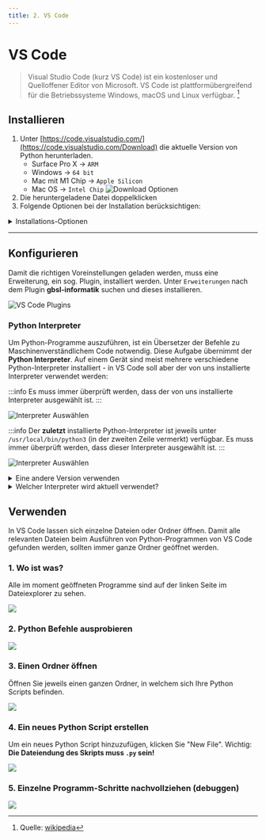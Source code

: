 ```yaml
---
title: 2. VS Code
---
```




# VS Code

> Visual Studio Code (kurz VS Code) ist ein kostenloser und Quelloffener Editor von Microsoft. VS Code ist plattformübergreifend für die Betriebssysteme Windows, macOS und Linux verfügbar. [^1]


## Installieren

1. Unter [https://code.visualstudio.com/](https://code.visualstudio.com/Download) die aktuelle Version von Python herunterladen. 
    - Surface Pro X -> `ARM`
    - Windows -> `64 bit`
    - Mac mit M1 Chip -> `Apple Silicon`
    - Mac OS -> `Intel Chip`
    ![Download Optionen](images/vscode-1.59/vscode-download.png)
2. Die heruntergeladene Datei doppelklicken
3. Folgende Optionen bei der Installation berücksichtigen:

<details>
<summary>Installations-Optionen</summary>
<OsTabs>
<TabItem value="win">

1. Schritt: ![Installationsschritt 1.](images/vscode-1.59/win-01.png)
2. Schritt: ![Installationsschritt 2.](images/vscode-1.59/win-02.png)
3. Schritt: ![Installationsschritt 3.](images/vscode-1.59/win-03.png)
4. Schritt: ![Installationsschritt 4.](images/vscode-1.59/win-04.png)
5. Schritt: ![Installationsschritt 5.](images/vscode-1.59/win-05.png)
6. Schritt: ![Installationsschritt 6.](images/vscode-1.59/win-06.png)
7. Schritt: ![Installationsschritt 7.](images/vscode-1.59/win-07.png)
5. Fertig 🥳

</TabItem>
<TabItem value="mac">

1. Die heruntergeladene Datei ist eine komprimierte `.zip`-Datei - nach dem Doppelklicken befindet sich im Download-Ordner eine Datei `Visual Studio Code.app``
2. Die Datei `Visual Studio Code.app` in den Ordner "Programme" ziehen.
3. Beim ersten Öfnnen kommt folgender Hinweis:
    ![Installationsschritt 3.](images/vscode-1.59/osx-01.png)
4. Fertig 🥳

</TabItem>
</OsTabs>
</details>

---

## Konfigurieren

Damit die richtigen Voreinstellungen geladen werden, muss eine Erweiterung, ein sog. Plugin, installiert werden. Unter `Erweiterungen` nach dem Plugin **gbsl-informatik** suchen und dieses installieren.

![VS Code Plugins](images/vscode-1.59/vscode-plugins.png)

### Python Interpreter

Um Python-Programme auszuführen, ist ein Übersetzer der Befehle zu Maschinenverständlichem Code notwendig. Diese Aufgabe übernimmt der **Python Interpreter**. Auf einem Gerät sind meist mehrere verschiedene Python-Interpreter installiert - in VS Code soll aber der von uns installierte Interpreter verwendet werden:

<OsTabs>
<TabItem value="win">

:::info
Es muss immer überprüft werden, dass der von uns installierte Interpreter ausgewählt ist.
:::

![Interpreter Auswählen](images/vscode-1.59/win-configure-python-interpreter.png)

</TabItem>
<TabItem value="mac">

:::info
Der **zuletzt** installierte Python-Interpreter ist jeweils unter `/usr/local/bin/python3` (in der zweiten Zeile vermerkt) verfügbar. Es muss immer überprüft werden, dass dieser Interpreter ausgewählt ist.
:::

![Interpreter Auswählen](images/vscode-1.59/osx-configure-python-interpreter.png)

<details>
<summary>Eine andere Version verwenden</summary>

Unter `/Library/Frameworks/Python.framework/Versions/` sind alle Python-Versionen verfügbar. Beim Konfigurieren des Interpreters kann über `Enter interpreter path...` auch dieser Pfad angegeben werden.

Beispiel-Pfad für die Version 3.9:

```sh
/Library/Frameworks/Python.framework/Versions/3.9/bin/python3.9
```

</details>

</TabItem>
</OsTabs>

<details>
<summary>Welcher Interpreter wird aktuell verwendet?</summary>

Mit folgendem Python-Programm kann man herausfinden, wo sich der Python Interpreter befindet:

```py
import sys
print(sys.executable)
```

</details>


## Verwenden

In VS Code lassen sich einzelne Dateien oder Ordner öffnen. Damit alle relevanten Dateien beim Ausführen von Python-Programmen von VS Code gefunden werden, sollten immer ganze Ordner geöffnet werden.


### 1. Wo ist was?

Alle im moment geöffneten Programme sind auf der linken Seite im Dateiexplorer zu sehen.

![](images/vscode-1.59/03_workbench.png)


### 2. Python Befehle ausprobieren

![](images/vscode-1.59/05_ipython.png)

### 3. Einen Ordner öffnen

Öffnen Sie jeweils einen ganzen Ordner, in welchem sich Ihre Python Scripts befinden.

![](images/vscode-1.59/01_open_folder.png)

### 4. Ein neues Python Script erstellen

Um ein neues Python Script hinzuzufügen, klicken Sie "New File". Wichtig: **Die Dateiendung des Skripts muss `.py` sein!**

![](images/vscode-1.59/02_create_file.png)


### 5. Einzelne Programm-Schritte nachvollziehen (debuggen)

![](images/vscode-1.59/04_debug.png)



[^1]: Quelle: [wikipedia](https://de.wikipedia.org/wiki/Visual_Studio_Code)